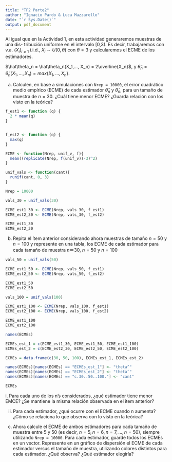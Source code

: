 ```yaml
---
title: "TP2 Parte2"
author: "Ignacio Pardo & Luca Mazzarello"
date: "`r Sys.Date()`"
output: pdf_document
---
```


Al igual que en la Actividad 1, en esta actividad generaremos muestras de una dis- tribución uniforme en el intervalo [0,3). Es decir, trabajaremos con v.a. $(X_i)_{i\geq1}$ i.i.d., $X_i \sim U(0,\theta)$ con $\theta = 3$ y calcularemos el ECME de los estimadores.

$\hat\theta_n = \hat\theta_n(X_1,..., X_n) = 2\overline{X_n}$, y $\tilde\theta_n = \tilde\theta_n(X_1,..., X_n) = max\{X_1,..., X_n\}$.

a)  Calculen, en base a simulaciones con `Nrep = 10000`, el error cuadrático medio empírico (ECME) de cada estimador $\hat\theta_n$ y $\tilde\theta_n$, para un tamaño de muestra de $n = 30$. ¿Cuál tiene menor ECME? ¿Guarda relación con los visto en la teórica?

```r
f_est1 <- function (q) {
  2 * mean(q)
}


f_est2 <- function (q) {
  max(q)
}
```

```r
ECME <- function(Nrep, unif_v, f){
  mean((replicate(Nrep, f(unif_v))-3)^2)
}

```

```r
unif_vals <- function(cant){
  runif(cant, 0, 3)
}
```

```r
Nrep = 10000
```

```r
vals_30 = unif_vals(30)

ECME_est1_30 <- ECME(Nrep, vals_30, f_est1)
ECME_est2_30 <- ECME(Nrep, vals_30, f_est2)

ECME_est1_30
ECME_est2_30
```

b)  Repita el ítem anterior considerando ahora muestras de tamaño $n = 50$ y $n = 100$ y represente en una tabla, los ECME de cada estimador para cada tamaño de muestra $n＝30$, $n=50$ y $n=100$

```r
vals_50 = unif_vals(50)

ECME_est1_50 <- ECME(Nrep, vals_50, f_est1)
ECME_est2_50 <- ECME(Nrep, vals_50, f_est2)

ECME_est1_50
ECME_est2_50
```

```r
vals_100 = unif_vals(100)

ECME_est1_100 <- ECME(Nrep, vals_100, f_est1)
ECME_est2_100 <- ECME(Nrep, vals_100, f_est2)

ECME_est1_100
ECME_est2_100
```

```r
names(ECMEs)
```

```r

ECMEs_est_1 = c(ECME_est1_30, ECME_est1_50, ECME_est1_100)
ECMEs_est_2 = c(ECME_est2_30, ECME_est2_50, ECME_est2_100)

ECMEs = data.frame(c(30, 50, 100), ECMEs_est_1, ECMEs_est_2)

names(ECMEs)[names(ECMEs) == "ECMEs_est_1"] <- "theta^"
names(ECMEs)[names(ECMEs) == "ECMEs_est_2"] <- "theta˜"
names(ECMEs)[names(ECMEs) == "c.30..50..100."] <- "cant"

ECMEs
```

i\. Para cada uno de los n's considerados, ¿qué estimador tiene menor EMCE? ¿Se
mantiene la misma relación observada en el ítem anterior?

ii. Para cada estimador, ¿qué ocurre con el ECME cuando n aumenta? ¿Cómo se
relaciona lo que observa con lo visto en la teórica?

c) Ahora calcule el ECME de ambos estimadores para cada tamaño de muestra entre
$5$ y $50$ (es decir, $n = 5, n = 6, n = 7, . . . , n = 50$), siempre utilizando `Nrep = 10000`.
Para cada estimador, guarde todos los ECMEs en un vector. Represente en un gráfico
de dispersión el ECME de cada estimador versus el tamaño de muestra, utilizando
colores distintos para cada estimador. ¿Qué observa? ¿Qué estimador elegiría?
